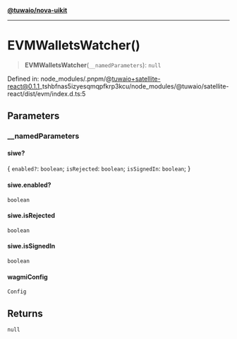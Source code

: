 [**@tuwaio/nova-uikit**](../../../../README.md)

***

# EVMWalletsWatcher()

> **EVMWalletsWatcher**(`__namedParameters`): `null`

Defined in: node\_modules/.pnpm/@tuwaio+satellite-react@0.1.1\_tshbfnas5izyesqmqpfkrp3kcu/node\_modules/@tuwaio/satellite-react/dist/evm/index.d.ts:5

## Parameters

### \_\_namedParameters

#### siwe?

\{ `enabled?`: `boolean`; `isRejected`: `boolean`; `isSignedIn`: `boolean`; \}

#### siwe.enabled?

`boolean`

#### siwe.isRejected

`boolean`

#### siwe.isSignedIn

`boolean`

#### wagmiConfig

`Config`

## Returns

`null`
